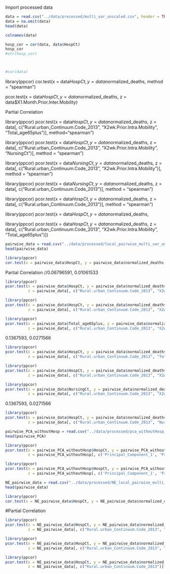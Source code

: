 Import processed data
```r
data = read.csv("../data/processed/multi_var_unscaled.csv", header = TRUE)
data = na.omit(data)
head(data)
```

```r
colnames(data)
```
```r
hosp_cor = cor(data, data$HospCt)
hosp_cor
#str(hosp_cor)



#cor(data)
```



library(ppcor)
cor.test(x = data$HospCt, y = data$normalized_deaths, method = "spearman")


pcor.test(x = data$HospCt, y = data$normalized_deaths, 
          z = data$X1.Month.Prior.Inter.Mobility)


Partial Correlation 

library(ppcor)
pcor.test(x = data$HospCt, y = data$normalized_deaths, 
          z = data[, c("Rural.urban_Continuum.Code_2013", "X2wk.Prior.Intra.Mobility", "Total_age65plus")], method="spearman")



library(ppcor)
pcor.test(x = data$HospCt, y = data$normalized_deaths, 
          z = data[, c("Rural.urban_Continuum.Code_2013", "X2wk.Prior.Intra.Mobility", "NursingCt")], method = "spearman")




library(ppcor)
pcor.test(x = data$NursingCt, y = data$normalized_deaths, 
          z = data[, c("Rural.urban_Continuum.Code_2013", "X2wk.Prior.Intra.Mobility")], method = "spearman")


library(ppcor)
pcor.test(x = data$NursingCt, y = data$normalized_deaths, 
          z = data[, c("Rural.urban_Continuum.Code_2013")], method = "spearman")



library(ppcor)
pcor.test(x = data$HospCt, y = data$normalized_deaths, 
          z = data[, c("Rural.urban_Continuum.Code_2013")], method = "spearman")



library(ppcor)
pcor.test(x = data$HospCt, y = data$normalized_deaths, 



library(ppcor)
pcor.test(x = data$HospCt, y = data$normalized_deaths, 
          z = data[, c("Rural.urban_Continuum.Code_2013", "X2wk.Prior.Intra.Mobility", "Total_age65plus")])



```r
pairwise_data = read.csv("../data/processed/local_pairwise_multi_var_unscaled.csv", header = TRUE)
head(pairwise_data)
```

```r
library(ppcor)
cor.test(x = pairwise_data$HospCt, y = pairwise_data$normalized_deaths, method = "spearman")
```


Partial Correlation //0.06796591, 0.01061533
```r
library(ppcor)
pcor.test(x = pairwise_data$HospCt, y = pairwise_data$normalized_deaths, 
          z = pairwise_data[, c("Rural.urban_Continuum.Code_2013", "X2wk.Prior.Intra.Mobility")], method="spearman")
```

```r
library(ppcor)
pcor.test(x = pairwise_data$HospCt, y = pairwise_data$normalized_deaths, 
          z = pairwise_data[, c("Rural.urban_Continuum.Code_2013", "X2wk.Prior.Intra.Mobility", "Total_age65plus")], method="spearman")
```

```r
library(ppcor)
pcor.test(x = pairwise_data$Total_age65plus, y = pairwise_data$normalized_deaths, 
          z = pairwise_data[, c("Rural.urban_Continuum.Code_2013", "X2wk.Prior.Intra.Mobility")], method="spearman")
```

0.1367593, 0.0271566 
```r
library(ppcor)
pcor.test(x = pairwise_data$HospCt, y = pairwise_data$normalized_deaths, 
          z = pairwise_data[, c("Rural.urban_Continuum.Code_2013", "Total_age65plus")], method="spearman")
```



```r
library(ppcor)
pcor.test(x = pairwise_data$HospCt, y = pairwise_data$normalized_deaths, 
          z = pairwise_data[, c("Rural.urban_Continuum.Code_2013", "X2wk.Prior.Intra.Mobility", "NursingCt")], method="spearman")
```

```r
library(ppcor)
pcor.test(x = pairwise_data$NursingCt, y = pairwise_data$normalized_deaths, 
          z = pairwise_data[, c("Rural.urban_Continuum.Code_2013", "X2wk.Prior.Intra.Mobility")], method="spearman")
```

0.1367593, 0.0271566 
```r
library(ppcor)
pcor.test(x = pairwise_data$HospCt, y = pairwise_data$normalized_deaths, 
          z = pairwise_data[, c("Rural.urban_Continuum.Code_2013", "NursingCt")], method="spearman")
```

```r
pairwise_PCA_withoutHosp = read.csv("../data/processed/pca_withoutHosp_local_pairwise_multi_var.csv", header = TRUE)
head(pairwise_PCA)
```

```r
library(ppcor)
pcor.test(x = pairwise_PCA_withoutHosp$HospCt, y = pairwise_PCA_withoutHosp$normalized_deaths, 
          z = pairwise_PCA_withoutHosp[, c('Principal_Component_1', 'Principal_Component_2', 'Principal_Component_3', 'Principal_Component_4', 'Principal_Component_5', 'Principal_Component_6', 'Principal_Component_7', 'Principal_Component_8', 'Principal_Component_9', 'Principal_Component_10', 'Principal_Component_11', 'Principal_Component_12', 'Principal_Component_13', 'Principal_Component_14', 'Principal_Component_15', 'Principal_Component_16', 'Principal_Component_17', 'Principal_Component_18', 'Principal_Component_19', 'Principal_Component_20', 'Principal_Component_21')], method="spearman")
```
```r
library(ppcor)
pcor.test(x = pairwise_PCA_withoutHosp$HospCt, y = pairwise_PCA_withoutHosp$normalized_deaths, 
          z = pairwise_PCA_withoutHosp[, c('Principal_Component_1', 'Principal_Component_2', 'Principal_Component_3')], method="spearman")
```



```r
NE_pairwise_data = read.csv("../data/processed/NE_local_pairwise_multi_var_unscaled.csv", header = TRUE)
head(pairwise_data)
```

```r
library(ppcor)
cor.test(x = NE_pairwise_data$HospCt, y = NE_pairwise_data$normalized_deaths, method = "spearman")
```


#Partial Correlation 
```r
library(ppcor)
pcor.test(x = NE_pairwise_data$HospCt, y = NE_pairwise_data$normalized_deaths, 
          z = NE_pairwise_data[, c("Rural.urban_Continuum.Code_2013", "X2wk.Prior.Intra.Mobility")], method="spearman")
```

```r
library(ppcor)
pcor.test(x = NE_pairwise_data$HospCt, y = NE_pairwise_data$normalized_deaths, 
          z = NE_pairwise_data[, c("Rural.urban_Continuum.Code_2013", "Total_age65plus")], method="spearman")
```

```r
library(ppcor)
pcor.test(x = NE_pairwise_data$HospCt, y = NE_pairwise_data$normalized_deaths, 
          z = NE_pairwise_data[, c("Rural.urban_Continuum.Code_2013")], method="spearman")
```